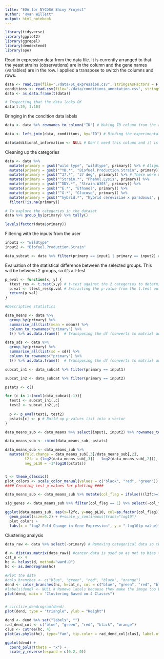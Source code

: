 ```yaml
---
title: "EDA for NYCDSA Shiny Project"
author: "Ryan Willett"
output: html_notebook
---
```


```r
library(tidyverse)
library(ggplot2)
library(ggrepel)
library(dendextend)
library(ape)
```


Read in expression data from the data file. It is currently arranged to that the yeast strains (observations) are in the column and the gene names (variables) are in the row. I applied a transpose to switch the columns and rows.
```r
data <- read.csv(file="./data/SC_expression.csv", stringsAsFactors = F, row.names = 1, header = T)
conditions <- read.csv(file="./data/conditions_annotation.csv", stringsAsFactors = F, header = T)
data <- as.data.frame(t(data))
```


```r
# Inspecting that the data looks OK
data[1:20, 1:10]
```


Bringing in the condition data labels
```r
data <- data %>% rownames_to_column("ID") # Making ID column from the rownames so I can join with conditions table

data <- left_join(data, conditions, by="ID") # Binding the experimental conditions to the expression data

data$additional_information <- NULL # Don't need this column and it is mostly blank
```

Cleaning up the categories
```r
data <- data %>% 
  mutate(primary = gsub("wild type", "wildtype", primary)) %>% # Aligning the format of control name
  mutate(primary = gsub("^YB.*", "Biofuel.Production.Strain", primary)) %>%
  mutate(primary = gsub("^37.*", "37 deg", primary)) %>% # These were not grouped properly. Renamed to align
  mutate(primary = gsub("^Strain.*", "Phenol.Lysis", primary)) %>% 
  mutate(primary = gsub("^DDY.*", "Strain.W303", primary)) %>% 
  mutate(primary = gsub("^E.*", "Ethanol", primary)) %>% 
  mutate(primary = gsub("^G.*", "Glucose", primary)) %>% 
  mutate(primary = gsub("^hybrid.*", "hybrid cerevisiae x paradoxus", primary)) %>% select(-secondary, -ID) %>% 
  filter(!is.na(primary))


```


```r
# To explore the categories in the dataset
data %>% group_by(primary) %>% tally() 

levels(factor(data$primary))
```

Filtering with the inputs from the user
```r
input1 <- "wildtype"
input2 <- "Biofuel.Production.Strain"

data_subcat <- data %>% filter(primary == input1 | primary == input2) # Filtering for the groups to be compared
```

Evaluation of the statistical difference between the selected groups. This will be between 2 groups, so it's a t-test
```r
p_eval <- function(x, y) {
  ttest_res <- t.test(x,y) # t-test against the 2 categories to determine significance
  p.val <- ttest_res$p.val # Extracting the p-value from the t.test output
  return(p.val)
}
```


```r
#Descriptive statistics

data_means <- data %>%
  group_by(primary) %>% 
  summarise_all(list(mean = mean)) %>% 
  column_to_rownames("primary") %>% 
  t() %>% as.data.frame()  # Transposing the df (converts to matrix) and reclassifying as a df

data_sds <- data %>% 
  group_by(primary) %>% 
  summarise_all(list(sd = sd)) %>% 
  column_to_rownames("primary") %>% 
  t() %>% as.data.frame()  # Transposing the df (converts to matrix) and reclassifying as a df

```

```r

subcat_in1 <- data_subcat %>% filter(primary == input1)

subcat_in2 <- data_subcat %>% filter(primary == input2)

pstats <- c()

for (c in 1:(ncol(data_subcat)-1)){ 
  test1 <- subcat_in1[,c]
  test2 <- subcat_in2[,c]
  
  p <- p_eval(test1, test2)
  pstats[c] <- p # Build up p-values list into a vector
}
```

```r
data_means_sub <- data_means %>% select(input1, input2) %>% rownames_to_column("genes") %>% mutate(genes = gsub("_mean", "", genes))

data_means_sub <- cbind(data_means_sub, pstats)

data_means_sub <- data_means_sub %>% 
  mutate(fold.change = data_means_sub[,3]/data_means_sub[,2],
         l2fc = (log2(data_means_sub[,3]) - log2(data_means_sub[,2])), 
         neg_pL10 = -1*log10(pstats))



```

```r
t <- theme_classic()
plot_colors <- scale_color_manual(values = c("black", "red", "green"))
#### Creating test p-values for plotting ####

data_means_sub <- data_means_sub %>% mutate(col_flag = ifelse(((l2fc>=1 | l2fc<=-1) & neg_pL10 > 1.3),1,0))

sig_genes <- data_means_sub %>% filter(col_flag == 1) %>% select(-col_flag)

ggplot(data_means_sub, aes(x=l2fc, y=neg_pL10, col=as.factor(col_flag))) + t + 
  geom_point(size=0.2) + #+scale_y_continuous(trans="log10")
  plot_colors +
  labs(x = "log2 Fold Change in Gene Expression", y = "-log10(p-value)")
```

Clustering analysis
```r
data_raw <- data %>% select(-primary) # Removing categorical data so they are not used in the clustering

d <- dist(as.matrix(data_raw)) #cancer_data is used so as not to bias the clustering with the known tumor classification in cancer_join
cat_n <- 4
hc <- hclust(d, method="ward.D")
hc <- as.dendrogram(hc)

#Plot the data
#cols_branches <- c("blue", "green", "red", "black", "orange")
dend <- color_branches(hc, k=cat_n, col = c("blue", "green", "red", "black", "orange"))
#labels(dend) <- NULL # Remove labels because they make the image too busy
plot(dend, main = "Clustering Based on 4 Classes")


# circlize_dendrogram(dend)
plot(dend, type = "triangle", ylab = "Height")

dend <- dend %>% set("labels", "")
rad_dend_col <- c("blue", "green", "red", "black", "orange")
clus <- cutree(hc, 4)
plot(as.phylo(hc), type="fan", tip.color = rad_dend_col[clus], label.offset = 1, main = "Clustering Based on 4 Classes")

ggplot(dend) +
  coord_polar(theta = "x") +
  scale_y_reverse(expand = c(0.2, 0))
```




